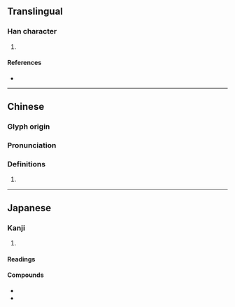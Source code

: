 {{character info/new}}
==Translingual==

===Han character===
{{Han char|rn=75|rad=木|as=15|sn=19|four=46960|canj=DWWW|ids=⿰木畾}}

# {{defn|Han|sort=木15}}

====References====
* {{Han ref|kx=0560.030|dkj=15796|dj=0949.110|hdz=21313.130|uh=6AD1|ud=27345|bh=F24F|bd=62031}}

----

==Chinese==
{{zh-forms}}

===Glyph origin===
{{Han etym}}

===Pronunciation===
{{zh-pron
|m=léi,lěi
|c=leoi4,leoi5
|mn=
|mc=y
|oc=y
|cat=
}}

===Definitions===
{{zh-hanzi}}

# {{defn|lang=zh|sort=木15}}

----

==Japanese==

===Kanji===
{{ja-kanji|rs=木15}}

# {{defn|lang=ja|sort=木15}}

====Readings====
{{ja-readings
|goon=らい
|kanon=らい
|kun=さか-だる
}}

====Compounds====
* {{ja-r|櫑子|らいし}}
* {{ja-r|櫑茶|るいざ|a [[container]] for [[tea]] with a [[dotted]] [[neck]]}}